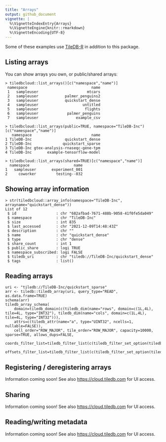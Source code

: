 ```yaml
---
title: "Arrays"
output: github_document
vignette: |
  %\VignetteIndexEntry{Arrays}
  %\VignetteEngine{knitr::rmarkdown}
  %\VignetteEncoding{UTF-8}
---
```


Some of these examples use [TileDB-R](https://github.com/TileDB-Inc/TileDB-R) in addition to this package.

## Listing arrays

You can show arrays you own, or public/shared arrays:

```
> tiledbcloud::list_arrays()[c("namespace","name")]
 namespace                             name
 1   sampleuser                      mtcars
 2   sampleuser            palmer_penguins2
 3   sampleuser            quickstart_dense
 4   sampleuser                    untitled
 5   sampleuser                     flights
 6   sampleuser             palmer_penguins
 7   sampleuser                 example_csv
```

```
> tiledbcloud::list_arrays(public=TRUE, namespace="TileDB-Inc")[c("namespace","name")]
   namespace                           name
1 TileDB-Inc               quickstart_dense
2 TileDB-Inc              quickstart_sparse
3 TileDB-Inc gtex-analysis-rnaseqc-gene-tpm
4 TileDB-Inc       example-tensorflow-model
```

```
> tiledbcloud::list_arrays(shared=TRUE)[c("namespace","name")]
  namespace                    name
1   sampleuser       experiment_001
2     coworker         testing--032
```

## Showing array information

```
> str(tiledbcloud::array_info(namespace="TileDB-Inc", arrayname="quickstart_dense"))
List of 12
 $ id                  : chr "682afbad-7671-488b-9058-41f0fe5da049"
 $ namespace           : chr "TileDB-Inc"
 $ size                : int 835
 $ last_accessed       : chr "2021-12-09T14:48:43Z"
 $ description         : chr ""
 $ name                : chr "quickstart_dense"
 $ type                : chr "dense"
 $ share_count         : int 1
 $ public_share        : logi TRUE
 $ namespace_subscribed: logi FALSE
 $ tiledb_uri          : chr "tiledb://TileDB-Inc/quickstart_dense"
 $ tags                : list()
```

## Reading arrays

```
uri <- "tiledb://TileDB-Inc/quickstart_sparse"
arr <- tiledb::tiledb_array(uri, query_type="READ", as.data.frame=TRUE)
schema(arr)
tiledb_array_schema(
    domain=tiledb_domain(c(tiledb_dim(name="rows", domain=c(1L,4L), tile=4L, type="INT32"), tiledb_dim(name="cols", domain=c(1L,4L), tile=4L, type="INT32"))),
    attrs=c(tiledb_attr(name="a", type="UINT32", ncells=1, nullable=FALSE)),
    cell_order="ROW_MAJOR", tile_order="ROW_MAJOR", capacity=10000, sparse=TRUE, allows_dups=FALSE,
    coords_filter_list=tiledb_filter_list(c(tiledb_filter_set_option(tiledb_filter("ZSTD"),"COMPRESSION_LEVEL",-1))),
    offsets_filter_list=tiledb_filter_list(c(tiledb_filter_set_option(tiledb_filter("ZSTD"),"COMPRESSION_LEVEL",-1))))
```

## Registering / deregistering arrays

Information coming soon! See also [https://cloud.tiledb.com](https://cloud.tiledb.com) for UI access.

## Sharing

Information coming soon! See also [https://cloud.tiledb.com](https://cloud.tiledb.com) for UI access.

## Reading/writing metadata

Information coming soon! See also [https://cloud.tiledb.com](https://cloud.tiledb.com) for UI access.
